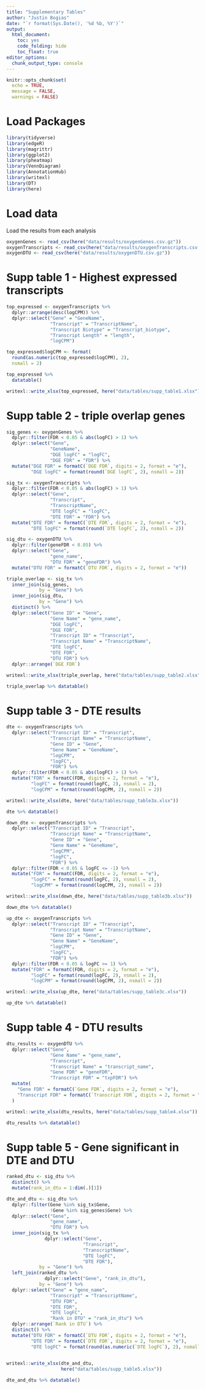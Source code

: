```yaml
---
title: "Supplementary Tables"
author: "Justin Bogias"
date: "`r format(Sys.Date(), '%d %b, %Y')`"
output:
  html_document: 
    toc: yes
    code_folding: hide
    toc_float: true
editor_options: 
  chunk_output_type: console
---
```


```r
knitr::opts_chunk$set(
  echo = TRUE,
  message = FALSE,
  warnings = FALSE)
```

# Load Packages
```r
library(tidyverse)
library(edgeR)
library(magrittr)
library(ggplot2)
library(pheatmap)
library(VennDiagram)
library(AnnotationHub)
library(writexl)
library(DT)
library(here)
```

# Load data
Load the results from each analysis
```r
oxygenGenes <- read_csv(here("data/results/oxygenGenes.csv.gz"))
oxygenTranscripts <- read_csv(here("data/results/oxygenTranscripts.csv.gz"))
oxygenDTU <- read_csv(here("data/results/oxygenDTU.csv.gz"))
```

# Supp table 1 - Highest expressed transcripts
```r
top_expressed <- oxygenTranscripts %>%
  dplyr::arrange(desc(logCPM)) %>%
  dplyr::select("Gene" = "GeneName",
                "Transcript" = "TranscriptName", 
                "Transcript Biotype" = "Transcript_biotype",
                "Transcript Length" = "length",
                "logCPM") 

top_expressed$logCPM <- format(
  round(as.numeric(top_expressed$logCPM), 2),
  nsmall = 2)

top_expressed %>%
  datatable()

writexl::write_xlsx(top_expressed, here("data/tables/supp_table1.xlsx"))
```

# Supp table 2 - triple overlap genes
```r
sig_genes <- oxygenGenes %>%
  dplyr::filter(FDR < 0.05 & abs(logFC) > 1) %>%
  dplyr::select("Gene",
                "GeneName",
                "DGE logFC" = "logFC",
                "DGE FDR" = "FDR") %>%
  mutate("DGE FDR" = formatC(`DGE FDR`, digits = 2, format = "e"),
         "DGE logFC" = format(round(`DGE logFC`, 2), nsmall = 2))

sig_tx <- oxygenTranscripts %>%
  dplyr::filter(FDR < 0.05 & abs(logFC) > 1) %>%
  dplyr::select("Gene",
                "Transcript",
                "TranscriptName",
                "DTE logFC" = "logFC",
                "DTE FDR" = "FDR") %>%
  mutate("DTE FDR" = formatC(`DTE FDR`, digits = 2, format = "e"),
         "DTE logFC" = format(round(`DTE logFC`, 2), nsmall = 2))

sig_dtu <- oxygenDTU %>%
  dplyr::filter(geneFDR < 0.05) %>%
  dplyr::select("Gene",
                "gene_name",
                "DTU FDR" = "geneFDR") %>%
  mutate("DTU FDR" = formatC(`DTU FDR`, digits = 2, format = "e"))

triple_overlap <- sig_tx %>%
  inner_join(sig_genes,
            by = "Gene") %>%
  inner_join(sig_dtu,
            by = "Gene") %>%
  distinct() %>%
  dplyr::select("Gene ID" = "Gene",
                "Gene Name" = "gene_name",
                "DGE logFC",
                "DGE FDR",
                "Transcript ID" = "Transcript",
                "Transcript Name" = "TranscriptName",
                "DTE logFC",
                "DTE FDR",
                "DTU FDR") %>%
  dplyr::arrange(`DGE FDR`)

writexl::write_xlsx(triple_overlap, here("data/tables/supp_table2.xlsx"))

triple_overlap %>% datatable()
```

# Supp table 3 - DTE results
```r
dte <- oxygenTranscripts %>%
  dplyr::select("Transcript ID" = "Transcript",
                "Transcript Name" = "TranscriptName",
                "Gene ID" = "Gene",
                "Gene Name" = "GeneName",
                "logCPM",
                "logFC",
                "FDR") %>%
  dplyr::filter(FDR < 0.05 & abs(logFC) > 1) %>%
  mutate("FDR" = formatC(FDR, digits = 2, format = "e"),
         "logFC" = format(round(logFC, 2), nsmall = 2),
         "logCPM" = format(round(logCPM, 2), nsmall = 2))

writexl::write_xlsx(dte, here("data/tables/supp_table3a.xlsx"))

dte %>% datatable()
```

```r
down_dte <- oxygenTranscripts %>%
  dplyr::select("Transcript ID" = "Transcript",
                "Transcript Name" = "TranscriptName",
                "Gene ID" = "Gene",
                "Gene Name" = "GeneName",
                "logCPM",
                "logFC",
                "FDR") %>%
  dplyr::filter(FDR < 0.05 & logFC <= -1) %>%
  mutate("FDR" = formatC(FDR, digits = 2, format = "e"),
         "logFC" = format(round(logFC, 2), nsmall = 2),
         "logCPM" = format(round(logCPM, 2), nsmall = 2))

writexl::write_xlsx(down_dte, here("data/tables/supp_table3b.xlsx"))

down_dte %>% datatable()
```

```r
up_dte <- oxygenTranscripts %>%
  dplyr::select("Transcript ID" = "Transcript",
                "Transcript Name" = "TranscriptName",
                "Gene ID" = "Gene",
                "Gene Name" = "GeneName",
                "logCPM",
                "logFC",
                "FDR") %>%
  dplyr::filter(FDR < 0.05 & logFC >= 1) %>%
  mutate("FDR" = formatC(FDR, digits = 2, format = "e"),
         "logFC" = format(round(logFC, 2), nsmall = 2),
         "logCPM" = format(round(logCPM, 2), nsmall = 2))  

writexl::write_xlsx(up_dte, here("data/tables/supp_table3c.xlsx"))

up_dte %>% datatable()
```


# Supp table 4 - DTU results
```r
dtu_results <- oxygenDTU %>%
  dplyr::select("Gene",
                "Gene Name" = "gene_name",
                "Transcript",
                "Transcript Name" = "transcript_name",
                "Gene FDR" = "geneFDR",
                "Transcript FDR" = "txpFDR") %>%
  mutate(
    "Gene FDR" = formatC(`Gene FDR`, digits = 2, format = "e"),
    "Transcript FDR" = formatC(`Transcript FDR`, digits = 2, format = "e")
  )

writexl::write_xlsx(dtu_results, here("data/tables/supp_table4.xlsx"))

dtu_results %>% datatable()
```

# Supp table 5 - Gene significant in DTE and DTU
```r
ranked_dtu <- sig_dtu %>%
  distinct() %>%
  mutate(rank_in_dtu = 1:dim(.)[1])

dte_and_dtu <- sig_dtu %>%
  dplyr::filter(Gene %in% sig_tx$Gene,
                !Gene %in% sig_genes$Gene) %>%
  dplyr::select("Gene",
                "gene_name",
                "DTU FDR") %>%
  inner_join(sig_tx %>%
              dplyr::select("Gene",
                            "Transcript",
                            "TranscriptName",
                            "DTE logFC",
                            "DTE FDR"),
            by = "Gene") %>%
  left_join(ranked_dtu %>%
              dplyr::select("Gene", "rank_in_dtu"),
            by = "Gene") %>%
  dplyr::select("Gene" = "gene_name",
                "Transcript" = "TranscriptName",
                "DTU FDR",
                "DTE FDR",
                "DTE logFC",
                "Rank in DTU" = "rank_in_dtu") %>%
  dplyr::arrange(`Rank in DTU`) %>%
  distinct() %>%
  mutate("DTU FDR" = formatC(`DTU FDR`, digits = 2, format = "e"),
         "DTE FDR" = formatC(`DTE FDR`, digits = 2, format = "e"),
         "DTE logFC" = format(round(as.numeric(`DTE logFC`), 2), nsmall = 2))
  

writexl::write_xlsx(dte_and_dtu,
                    here("data/tables/supp_table5.xlsx"))

dte_and_dtu %>% datatable()
```



